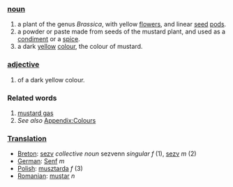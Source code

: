 ===[[noun]]===
#a plant of the genus ''Brassica'', with yellow [[flower]]s, and linear [[seed]] [[pod]]s.
#a powder or paste made from seeds of the mustard plant, and used as a [[condiment]] or a [[spice]].
#a dark [[yellow]] [[color|colour]], the colour of mustard.
===[[adjective]]===
#of a dark yellow colour.
===Related words===
#[[mustard gas]]
#''See also'' [[Wiktionary_Appendix:Colours|Appendix:Colours]]
===[[Translation]]===
*[[Breton]]: [[sezv]] ''collective noun'' sezvenn ''singular f'' (1), [[sezv]] ''m'' (2)
*[[German]]: [[Senf]] ''m''
*[[Polish]]: [[musztarda]] ''f'' (3)
*[[Romanian]]: [[muştar]] ''n''